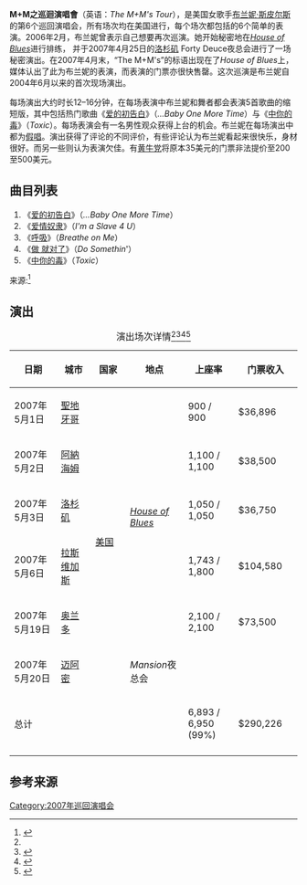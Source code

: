 {{infobox concert tour
| concert_tour_name = <small>The M+M's Tour</small><br />M+M之巡迴演唱會
| artist = [[布兰妮·斯皮尔斯|布兰妮·斯皮尔斯]]
| start_date = {{Start date|2007|05|01}}
| end_date = {{End date|2007|05|20}}
| number_of_legs = 1
| number_of_shows = 6
| gross = $290,226
| last_tour = [[黑玛瑙巡回演唱会|黑玛瑙巡回演唱会]]<br />(2004年)
| this_tour = '''M+M之巡迴演唱會'''<br />(2007年)
| next_tour = [[妮裳馬戲團巡迴演唱會|妮裳馬戲團巡迴演唱會]]<br />(2009年)
}}

'''M+M之巡迴演唱會'''（英语：''The M+M's Tour''），是美国女歌手[[布兰妮·斯皮尔斯|布兰妮·斯皮尔斯]]的第6个巡回演唱会，所有场次均在美国进行，每个场次都包括的6个简单的表演。2006年2月，布兰妮曾表示自己想要再次巡演。她开始秘密地在''[[House_of_Blues|House of Blues]]''进行排练， 并于2007年4月25日的[[洛杉矶|洛杉矶]] Forty Deuce夜总会进行了一场秘密演出。在2007年4月末，“The M+M's”的标语出现在了''House of Blues''上，媒体认出了此为布兰妮的表演，而表演的门票亦很快售罄。这次巡演是布兰妮自2004年6月以来的首次现场演出。

每场演出大约时长12–16分钟，在每场表演中布兰妮和舞者都会表演5首歌曲的缩短版，其中包括热门歌曲《[[爱的初告白_(歌曲)|爱的初告白]]》（''...Baby One More Time''）与《[[中你的毒|中你的毒]]》（''Toxic''）。每场表演会有一名男性观众获得上台的机会。布兰妮在每场演出中都为[[假唱|假唱]]。演出获得了评论的不同评价，有些评论认为布兰妮看起来很快乐，身材很好。而另一些则认为表演欠佳。有[[黄牛党|黄牛党]]将原本35美元的门票非法提价至200至500美元。



==曲目列表==
#《[[爱的初告白_(歌曲)|爱的初告白]]》（''...Baby One More Time''）
#《[[爱情奴隶|爱情奴隶]]》（''I'm a Slave 4 U''）
#《[[呼吸_(歌曲)|呼吸]]》（''Breathe on Me''）
#《[[做_就对了|做 就对了]]》（''Do Somethin'''）
#《[[中你的毒|中你的毒]]》（''Toxic''）
来源:<ref name=mtv>{{cite web|url=http://www.mtv.com/news/articles/1558527/britneys-back-onstage-with-dirty-dance-party.jhtml|title=Britney's Back! Spears Returns To The Stage With Five-Song Dirty Dance Party|publisher=MTV. MTV Networks|last=VanHorn|first=Teri|date=May 2, 2007|accessdate=July 23, 2011|archive-date=2013-06-24|archive-url=https://www.webcitation.org/6Hcp5racD?url=http://www.mtv.com/news/articles/1558527/britneys-back-onstage-with-dirty-dance-party.jhtml|dead-url=no}}</ref>

==演出==
{| class="wikitable" style="text-align:center;"
|+ 演出场次详情<ref name=mtv/><ref>{{cite web|url=http://today.msnbc.msn.com/id/18681705|title=Britney taking mini comeback tour to Florida|publisher=[[msnbc.com|msnbc.com]]. [[NBC_Universal|NBC Universal]] / [[Microsoft|Microsoft]]|last=Reporter|first=Access Hollywood|date=May 15, 2007|accessdate=July 23, 2011|archive-url=https://www.webcitation.org/6ALEoc2Vz?url=http://today.msnbc.msn.com/id/18681705|archive-date=2012-09-01|dead-url=yes}}</ref><ref name="bbx1">{{Citation| last =| first =| author-link =| publication-date = June 16, 2007| date =| year =| title = Billboard Boxscore| periodical = Billboard Magazine| series =| publication-place = New York City| place =| publisher = Nielsen Business Media, Inc.| volume =| issue =| pages =| url =http://login.vnuemedia.com/bbbiz/login/login_subscribe.jsp?id=GRDpIQKLSkwdwjzEOzAruaPil51%2BAr0xAScA85dsLRya0UBgTCP9LAWNTIZQhZaVG3%2F44BJROJ9R%0ASLFbSJtaEiI3Tn41b7d2dnOVsmTSmAd7kdBEsAIh3cq7%2BRnhrC5OfUuBfUzjYgsRBuMAz8hc3lk8%0AvM%2Fw616u| issn =| doi =| oclc =| accessdate = December 27, 2008}}</ref><ref>{{Citation| last =| first =| author-link =| publication-date = June 30, 2007| date =| year =| title = Billboard Boxscore| periodical = Billboard Magazine| series =| publication-place = New York City| place =| publisher = Nielsen Business Media, Inc.| volume =| issue =| pages =| url =http://login.vnuemedia.com/bbbiz/login/login_subscribe.jsp?id=GRDpIQKLSkwdwjzEOzAruaPil51%2BAr0xAScA85dsLRya0UBgTCP9LAWNTIZQhZaVG3%2F44BJROJ9R%0ASLFbSJtaEiI3Tn41b7d2dnOVsmTSmAd7kdBEsAIh3cq7%2BRnhrC5OfUuBfUzjYgsRBuMAz8hc3lk8%0AvM%2Fw616u| issn =| doi =| oclc =| accessdate = December 27, 2008}}</ref>
|-

! scope="col" style="width:12em;"| 日期
! scope="col" style="width:12em;"| 城市
! scope="col" style="width:12em;"| 国家
! scope="col" style="width:12em;"| 地点
! scope="col" style="width:12em;"| 上座率
! scope="col" style="width:12em;"| 门票收入
|-

| 2007年5月1日
| [[聖地牙哥_(加利福尼亞州)|聖地牙哥]]
| rowspan="6"| [[美国|美国]]
| rowspan="5"| ''[[House_of_Blues|House of Blues]]''
| 900 / 900
| $36,896
|-

| 2007年5月2日
| [[阿納海姆_(加利福尼亞州)|阿納海姆]]
| 1,100 / 1,100
| $38,500
|-

| 2007年5月3日
| [[洛杉矶|洛杉矶]]
| 1,050 / 1,050
| $36,750
|-

| 2007年5月6日
| [[拉斯维加斯|拉斯维加斯]]
| 1,743 / 1,800
| $104,580
|-

| 2007年5月19日
| [[奥兰多_(佛罗里达州)|奥兰多]]
| 2,100 / 2,100
| $73,500
|-

| 2007年5月20日
| [[迈阿密|迈阿密]]
| ''Mansion''夜总会
| {{n/a}}
| {{n/a}}
|-

! colspan="4"| 总计
| 6,893 / 6,950 (99%)
| $290,226
|-
|}

==参考来源==
{{reflist|2}}

{{布兰妮·斯皮尔斯}}

[[Category:2007年巡回演唱会|Category:2007年巡回演唱会]]